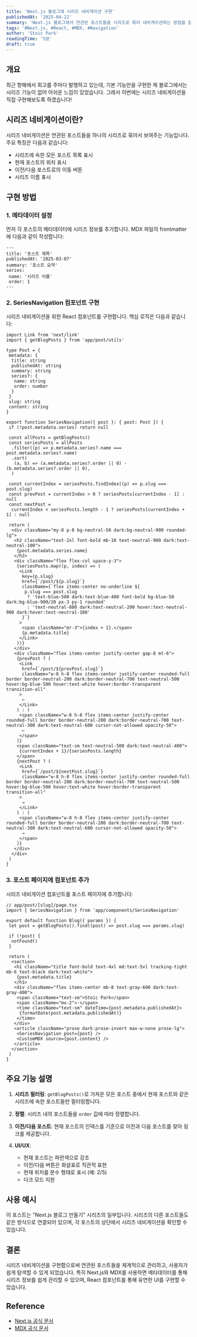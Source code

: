 ```yaml
---
title: 'Next.js 블로그에 시리즈 네비게이션 구현'
publishedAt: '2025-04-22'
summary: 'Next.js 블로그에서 연관된 포스트들을 시리즈로 묶어 네비게이션하는 방법을 알아보자'
tags: '#Next.js, #React, #MDX, #Navigation'
author: 'Stoic Park'
readingTime: '5분'
draft: true
---
```


## 개요

최근 항해에서 회고를 주마다 발행하고 있는데, 기본 기능만을 구현한 제 블로그에서는 시리즈 기능이 없어 아쉬운 느낌이 있었습니다. 그래서 이번에는 시리즈 네비게이션을 직접 구현해보도록 하겠습니다!

## 시리즈 네비게이션이란?

시리즈 네비게이션은 연관된 포스트들을 하나의 시리즈로 묶어서 보여주는 기능입니다. 주요 특징은 다음과 같습니다:

- 시리즈에 속한 모든 포스트 목록 표시
- 현재 포스트의 위치 표시
- 이전/다음 포스트로의 이동 버튼
- 시리즈 이름 표시

## 구현 방법

### 1. 메타데이터 설정

먼저 각 포스트의 메타데이터에 시리즈 정보를 추가합니다. MDX 파일의 frontmatter에 다음과 같이 작성합니다:

```mdx
---
title: '포스트 제목'
publishedAt: '2025-03-07'
summary: '포스트 요약'
series:
 name: '시리즈 이름'
 order: 1
---
```

### 2. SeriesNavigation 컴포넌트 구현

시리즈 네비게이션을 위한 React 컴포넌트를 구현합니다. 핵심 로직은 다음과 같습니다:

```tsx
import Link from 'next/link'
import { getBlogPosts } from 'app/post/utils'

type Post = {
 metadata: {
  title: string
  publishedAt: string
  summary: string
  series?: {
   name: string
   order: number
  }
 }
 slug: string
 content: string
}

export function SeriesNavigation({ post }: { post: Post }) {
 if (!post.metadata.series) return null

 const allPosts = getBlogPosts()
 const seriesPosts = allPosts
  .filter((p) => p.metadata.series?.name === post.metadata.series?.name)
  .sort(
   (a, b) => (a.metadata.series?.order || 0) - (b.metadata.series?.order || 0),
  )

 const currentIndex = seriesPosts.findIndex((p) => p.slug === post.slug)
 const prevPost = currentIndex > 0 ? seriesPosts[currentIndex - 1] : null
 const nextPost =
  currentIndex < seriesPosts.length - 1 ? seriesPosts[currentIndex + 1] : null

 return (
  <div className="my-8 p-8 bg-neutral-50 dark:bg-neutral-900 rounded-lg">
   <h2 className="text-2xl font-bold mb-10 text-neutral-900 dark:text-neutral-100">
    {post.metadata.series.name}
   </h2>
   <div className="flex flex-col space-y-3">
    {seriesPosts.map((p, index) => (
     <Link
      key={p.slug}
      href={`/post/${p.slug}`}
      className={`flex items-center no-underline ${
       p.slug === post.slug
        ? 'text-blue-500 dark:text-blue-400 font-bold bg-blue-50 dark:bg-blue-900/20 px-3 py-1 rounded'
        : 'text-neutral-800 dark:text-neutral-200 hover:text-neutral-900 dark:hover:text-neutral-100'
      }`}
     >
      <span className="mr-3">{index + 1}.</span>
      {p.metadata.title}
     </Link>
    ))}
   </div>
   <div className="flex items-center justify-center gap-8 mt-6">
    {prevPost ? (
     <Link
      href={`/post/${prevPost.slug}`}
      className="w-8 h-8 flex items-center justify-center rounded-full border border-neutral-200 dark:border-neutral-700 text-neutral-500 hover:bg-blue-500 hover:text-white hover:border-transparent transition-all"
     >
      ←
     </Link>
    ) : (
     <span className="w-8 h-8 flex items-center justify-center rounded-full border border-neutral-200 dark:border-neutral-700 text-neutral-300 dark:text-neutral-600 cursor-not-allowed opacity-50">
      ←
     </span>
    )}
    <span className="text-sm text-neutral-500 dark:text-neutral-400">
     {currentIndex + 1}/{seriesPosts.length}
    </span>
    {nextPost ? (
     <Link
      href={`/post/${nextPost.slug}`}
      className="w-8 h-8 flex items-center justify-center rounded-full border border-neutral-200 dark:border-neutral-700 text-neutral-500 hover:bg-blue-500 hover:text-white hover:border-transparent transition-all"
     >
      →
     </Link>
    ) : (
     <span className="w-8 h-8 flex items-center justify-center rounded-full border border-neutral-200 dark:border-neutral-700 text-neutral-300 dark:text-neutral-600 cursor-not-allowed opacity-50">
      →
     </span>
    )}
   </div>
  </div>
 )
}
```

### 3. 포스트 페이지에 컴포넌트 추가

시리즈 네비게이션 컴포넌트를 포스트 페이지에 추가합니다:

```tsx
// app/post/[slug]/page.tsx
import { SeriesNavigation } from 'app/components/SeriesNavigation'

export default function Blog({ params }) {
 let post = getBlogPosts().find((post) => post.slug === params.slug)

 if (!post) {
  notFound()
 }

 return (
  <section>
   <h1 className="title font-bold text-4xl md:text-5xl tracking-tight mb-6 text-black dark:text-white">
    {post.metadata.title}
   </h1>
   <div className="flex items-center mb-8 text-gray-600 dark:text-gray-400">
    <span className="text-sm">Stoic Park</span>
    <span className="mx-2">·</span>
    <time className="text-sm" dateTime={post.metadata.publishedAt}>
     {formatDate(post.metadata.publishedAt)}
    </time>
   </div>
   <article className="prose dark:prose-invert max-w-none prose-lg">
    <SeriesNavigation post={post} />
    <CustomMDX source={post.content} />
   </article>
  </section>
 )
}
```

## 주요 기능 설명

1. **시리즈 필터링**: `getBlogPosts()`로 가져온 모든 포스트 중에서 현재 포스트와 같은 시리즈에 속한 포스트들만 필터링합니다.

2. **정렬**: 시리즈 내의 포스트들을 `order` 값에 따라 정렬합니다.

3. **이전/다음 포스트**: 현재 포스트의 인덱스를 기준으로 이전과 다음 포스트를 찾아 링크를 제공합니다.

4. **UI/UX**:
   - 현재 포스트는 파란색으로 강조
   - 이전/다음 버튼은 화살표로 직관적 표현
   - 현재 위치를 분수 형태로 표시 (예: 2/5)
   - 다크 모드 지원

## 사용 예시

이 포스트는 "Next.js 블로그 만들기" 시리즈의 일부입니다. 시리즈의 다른 포스트들도 같은 방식으로 연결되어 있으며, 각 포스트의 상단에서 시리즈 네비게이션을 확인할 수 있습니다.

## 결론

시리즈 네비게이션을 구현함으로써 연관된 포스트들을 체계적으로 관리하고, 사용자가 쉽게 탐색할 수 있게 되었습니다. 특히 Next.js와 MDX를 사용하면 메타데이터를 통해 시리즈 정보를 쉽게 관리할 수 있으며, React 컴포넌트를 통해 유연한 UI를 구현할 수 있습니다.

## Reference

- [Next.js 공식 문서](https://nextjs.org/docs)
- [MDX 공식 문서](https://mdxjs.com/)

